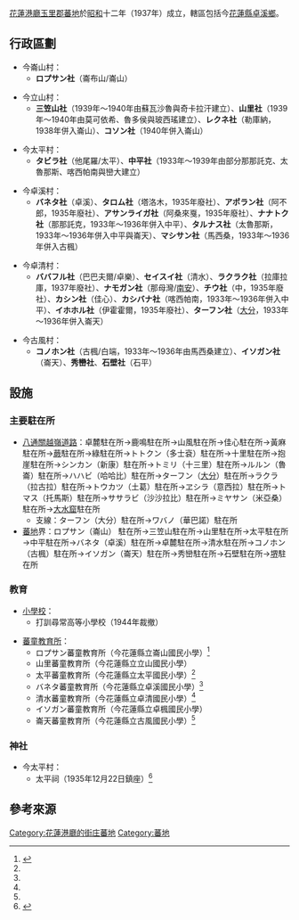 [[花蓮港廳|花蓮港廳]][[玉里郡|玉里郡]][[蕃地|蕃地]]於[[昭和|昭和]]十二年（1937年）成立，轄區包括今[[花蓮縣|花蓮縣]][[卓溪鄉|卓溪鄉]]。

==行政區劃==
*今崙山村：
**'''ロプサン社'''（崙布山/崙山）

*今立山村：
**'''三笠山社'''（1939年～1940年由蘇瓦沙魯與奇卡拉汗建立）、'''山里社'''（1939年～1940年由莫可依希、魯多侯與玻西瑤建立）、'''レクネ社'''（勒庫納，1938年併入崙山）、'''コソン社'''（1940年併入崙山）

*今太平村：
**'''タビラ社'''（他尾羅/太平）、'''中平社'''（1933年～1939年由部分那那託克、太魯那斯、喀西帕南與巒大建立）

*今卓溪村：
**'''バネタ社'''（卓溪）、'''タロム社'''（塔洛木，1935年廢社）、'''アポラン社'''（阿不郎，1935年廢社）、'''アサンライガ社'''（阿桑來戛，1935年廢社）、'''ナナトク社'''（那那託克，1933年～1936年併入中平）、'''タルナス社'''（太魯那斯，1933年～1936年併入中平與崙天）、'''マシサン社'''（馬西桑，1933年～1936年併入古楓）

*今卓清村：
**'''ババフル社'''（巴巴夫爾/卓樂）、'''セイスイ社'''（清水）、'''ラクラク社'''（拉庫拉庫，1937年廢社）、'''ナモガン社'''（那母灣/[[南安_(花蓮縣)|南安]]）、'''チウ社'''（中，1935年廢社）、'''カシン社'''（佳心）、'''カシバナ社'''（喀西帕南，1933年～1936年併入中平）、'''イホホル社'''（伊霍霍爾，1935年廢社）、'''ターフン社'''（[[大分_(花蓮縣)|大分]]，1933年～1936年併入崙天）

*今古風村：
**'''コノホン社'''（古楓/白端，1933年～1936年由馬西桑建立）、'''イソガン社'''（崙天）、'''秀巒社'''、'''石壁社'''（石平）

==設施==
===主要駐在所===
*[[八通關越嶺道路|八通關越嶺道路]]：卓麓駐在所→鹿鳴駐在所→山風駐在所→佳心駐在所→黃麻駐在所→[[瓦拉米|蕨]]駐在所→綠駐在所→トトクン（多士袞）駐在所→十里駐在所→抱崖駐在所→シンカン（新康）駐在所→トミリ（十三里）駐在所→ルルン（魯崙）駐在所→ハハビ（哈哈比）駐在所→ターフン（[[大分_(花蓮縣)|大分]]）駐在所→ラクラ（拉古拉）駐在所→トウカツ（土葛）駐在所→ヱシラ（意西拉）駐在所→トマス（托馬斯）駐在所→ササラビ（沙沙拉比）駐在所→ミヤサン（米亞桑）駐在所→[[大水窟_(南投花蓮交界)|大水窟]]駐在所
**支線：ターフン（大分）駐在所→ワバノ（華巴諾）駐在所
*[[蕃地|蕃地]]界：ロプサン（崙山） 駐在所→三笠山駐在所→山里駐在所→太平駐在所→中平駐在所→バネタ（卓溪）駐在所→卓麓駐在所→清水駐在所→コノホン（古楓）駐在所→イソガン（崙天）駐在所→秀巒駐在所→石壁駐在所→[[堺_(台灣)|堺]]駐在所

===教育===
*[[小學校|小學校]]：
**打訓尋常高等小學校（1944年裁撤）

*[[蕃童教育所|蕃童教育所]]：
**ロプサン蕃童教育所（今花蓮縣立崙山國民小學）<ref name ="卓溪鄉志">{{cite book |author=Haisul Palalavi（海樹兒‧犮剌拉菲） |title=《卓溪鄉志》 |year=2015 |publisher=花蓮縣卓溪鄉公所 |location=[[花蓮縣|花蓮縣]] |language=zh-tw}}</ref>{{Rp|383}}
**山里蕃童教育所（今花蓮縣立立山國民小學）
**太平蕃童教育所（今花蓮縣立太平國民小學）<ref name ="卓溪鄉志"/>{{Rp|390}}
**バネタ蕃童教育所（今花蓮縣立卓溪國民小學）<ref name ="卓溪鄉志"/>{{Rp|393}}
**清水蕃童教育所（今花蓮縣立卓清國民小學）<ref name ="卓溪鄉志"/>{{Rp|399}}
**イソガン蕃童教育所（今花蓮縣立卓楓國民小學）
**崙天蕃童教育所（今花蓮縣立古風國民小學）<ref name ="卓溪鄉志"/>{{Rp|404}}

===神社===
*今太平村：
**太平祠（1935年12月22日鎮座）<ref name ="遠渡來台的日本諸神">{{cite book |author=金子展也 |translator=陳嫻若 |title=《遠渡來台的日本諸神》 |year=2020 |publisher=野人文化 |location=[[新北市|新北市]] |isbn=9789863844372 |language=zh-tw}}</ref>{{Rp|326}}

== 參考來源 ==
{{reflist}}

{{花蓮港廳}}
{{玉里郡}}

[[Category:花蓮港廳的街庄蕃地|Category:花蓮港廳的街庄蕃地]]
[[Category:蕃地|Category:蕃地]]